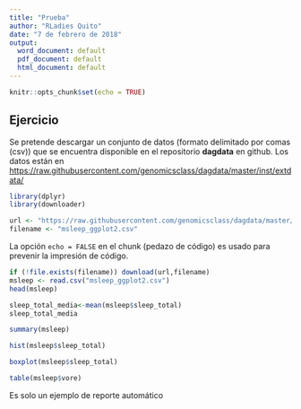 ---
title: "Prueba"
author: "RLadies Quito"
date: "7 de febrero de 2018"
output:
  word_document: default
  pdf_document: default
  html_document: default
---

```{r setup, include=FALSE}
knitr::opts_chunk$set(echo = TRUE)
```

## Ejercicio

Se pretende descargar un conjunto de datos (formato delimitado por comas (csv)) que se encuentra disponible en el repositorio **dagdata** en github. Los datos están en <https://raw.githubusercontent.com/genomicsclass/dagdata/master/inst/extdata/>

```{r carga_librerias}
library(dplyr)
library(downloader)
```

```{r def_var, echo=FALSE}
url <- "https://raw.githubusercontent.com/genomicsclass/dagdata/master/inst/extdata/msleep_ggplot2.csv"
filename <- "msleep_ggplot2.csv"
```

La opción `echo = FALSE` en el chunk (pedazo de código) es usado para prevenir la impresión de código.

```{r creac_var}
if (!file.exists(filename)) download(url,filename)
msleep <- read.csv("msleep_ggplot2.csv")
head(msleep)
```

```{r media}
sleep_total_media<-mean(msleep$sleep_total)
sleep_total_media
```

```{r resumen}
summary(msleep)
```

```{r hist}
hist(msleep$sleep_total)
```

```{r boxplot}
boxplot(msleep$sleep_total)
```

```{r vore}
table(msleep$vore)
```

Es solo un ejemplo de reporte automático
